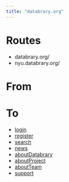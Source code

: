 ```yaml
---
title: "databrary.org"
---
```


# Routes

- databrary.org/
- nyu.databrary.org/

# From

# To

- [login](login.html)
- [register](register.html)
- [search](search.html)
- [news](news.html)
- [aboutDatabrary](aboutDatabrary.html)
- [aboutProject](aboutProject.html)
- [aboutTeam](aboutTeam.html)
- [support](support.html)
